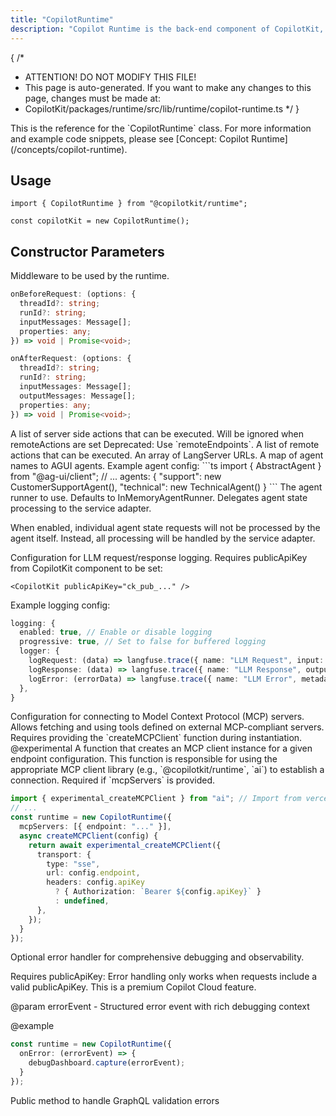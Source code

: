 ```yaml
---
title: "CopilotRuntime"
description: "Copilot Runtime is the back-end component of CopilotKit, enabling interaction with LLMs."
---
```


{
 /*
  * ATTENTION! DO NOT MODIFY THIS FILE!
  * This page is auto-generated. If you want to make any changes to this page, changes must be made at:
  * CopilotKit/packages/runtime/src/lib/runtime/copilot-runtime.ts
  */
}
<Callout type="info">
  This is the reference for the `CopilotRuntime` class. For more information and example code snippets, please see [Concept: Copilot Runtime](/concepts/copilot-runtime).
</Callout>
 
## Usage
 
```tsx
import { CopilotRuntime } from "@copilotkit/runtime";
 
const copilotKit = new CopilotRuntime();
```

## Constructor Parameters

<PropertyReference name="middleware" type="Middleware"  > 
Middleware to be used by the runtime.
 
  ```ts
  onBeforeRequest: (options: {
    threadId?: string;
    runId?: string;
    inputMessages: Message[];
    properties: any;
  }) => void | Promise<void>;
  ```
 
  ```ts
  onAfterRequest: (options: {
    threadId?: string;
    runId?: string;
    inputMessages: Message[];
    outputMessages: Message[];
    properties: any;
  }) => void | Promise<void>;
  ```
</PropertyReference>

<PropertyReference name="actions" type="ActionsConfiguration<T>"  > 
A list of server side actions that can be executed. Will be ignored when remoteActions are set
</PropertyReference>

<PropertyReference name="remoteActions" type="CopilotKitEndpoint[]"  > 
Deprecated: Use `remoteEndpoints`.
</PropertyReference>

<PropertyReference name="remoteEndpoints" type="EndpointDefinition[]"  > 
A list of remote actions that can be executed.
</PropertyReference>

<PropertyReference name="langserve" type="RemoteChainParameters[]"  > 
An array of LangServer URLs.
</PropertyReference>

<PropertyReference name="agents" type="Record<string, AbstractAgent>"  > 
A map of agent names to AGUI agents.
  Example agent config:
  ```ts
  import { AbstractAgent } from "@ag-ui/client";
  // ...
  agents: {
    "support": new CustomerSupportAgent(),
    "technical": new TechnicalAgent()
  }
  ```
</PropertyReference>

<PropertyReference name="runner" type="AgentRunner"  > 
The agent runner to use. Defaults to InMemoryAgentRunner.
</PropertyReference>

<PropertyReference name="delegateAgentProcessingToServiceAdapter" type="boolean"  > 
Delegates agent state processing to the service adapter.
 
  When enabled, individual agent state requests will not be processed by the agent itself.
  Instead, all processing will be handled by the service adapter.
</PropertyReference>

<PropertyReference name="observability_c" type="CopilotObservabilityConfig"  > 
Configuration for LLM request/response logging.
  Requires publicApiKey from CopilotKit component to be set:
 
  ```tsx
  <CopilotKit publicApiKey="ck_pub_..." />
  ```
 
  Example logging config:
  ```ts
  logging: {
    enabled: true, // Enable or disable logging
    progressive: true, // Set to false for buffered logging
    logger: {
      logRequest: (data) => langfuse.trace({ name: "LLM Request", input: data }),
      logResponse: (data) => langfuse.trace({ name: "LLM Response", output: data }),
      logError: (errorData) => langfuse.trace({ name: "LLM Error", metadata: errorData }),
    },
  }
  ```
</PropertyReference>

<PropertyReference name="mcpServers" type="MCPEndpointConfig[]"  > 
Configuration for connecting to Model Context Protocol (MCP) servers.
  Allows fetching and using tools defined on external MCP-compliant servers.
  Requires providing the `createMCPClient` function during instantiation.
  @experimental
</PropertyReference>

<PropertyReference name="createMCPClient" type="CreateMCPClientFunction"  > 
A function that creates an MCP client instance for a given endpoint configuration.
  This function is responsible for using the appropriate MCP client library
  (e.g., `@copilotkit/runtime`, `ai`) to establish a connection.
  Required if `mcpServers` is provided.
 
  ```typescript
  import { experimental_createMCPClient } from "ai"; // Import from vercel ai library
  // ...
  const runtime = new CopilotRuntime({
    mcpServers: [{ endpoint: "..." }],
    async createMCPClient(config) {
      return await experimental_createMCPClient({
        transport: {
          type: "sse",
          url: config.endpoint,
          headers: config.apiKey
            ? { Authorization: `Bearer ${config.apiKey}` }
            : undefined,
        },
      });
    }
  });
  ```
</PropertyReference>

<PropertyReference name="onError" type="CopilotErrorHandler"  > 
Optional error handler for comprehensive debugging and observability.
 
  Requires publicApiKey: Error handling only works when requests include a valid publicApiKey.
  This is a premium Copilot Cloud feature.
 
  @param errorEvent - Structured error event with rich debugging context
 
  @example
  ```typescript
  const runtime = new CopilotRuntime({
    onError: (errorEvent) => {
      debugDashboard.capture(errorEvent);
    }
  });
  ```
</PropertyReference>

<PropertyReference name="processRuntimeRequest" type="request: CopilotRuntimeRequest">


  <PropertyReference name="request" type="CopilotRuntimeRequest" required>
  
  </PropertyReference>

</PropertyReference>

<PropertyReference name="getAllAgents" type="graphqlContext: GraphQLContext">


  <PropertyReference name="graphqlContext" type="GraphQLContext" required>
  
  </PropertyReference>

</PropertyReference>

<PropertyReference name="discoverAgentsFromEndpoints" type="graphqlContext: GraphQLContext">


  <PropertyReference name="graphqlContext" type="GraphQLContext" required>
  
  </PropertyReference>

</PropertyReference>

<PropertyReference name="loadAgentState" type="graphqlContext: GraphQLContext, threadId: string, agentName: string">


  <PropertyReference name="graphqlContext" type="GraphQLContext" required>
  
  </PropertyReference>

  <PropertyReference name="threadId" type="string" required>
  
  </PropertyReference>

  <PropertyReference name="agentName" type="string" required>
  
  </PropertyReference>

</PropertyReference>

<PropertyReference name="errorGraphQLError" type="error: { message: string; code: string; type: string }, context: {
      operation: string;
      cloudConfigPresent: boolean;
      guardrailsEnabled: boolean;
    }">
Public method to handle GraphQL validation errors

  <PropertyReference name="error" type="{ message: string; code: string; type: string }" required>
  
  </PropertyReference>

  <PropertyReference name="context" type="{
      operation: string;
      cloudConfigPresent: boolean;
      guardrailsEnabled: boolean;
    }" required>
  
  </PropertyReference>

</PropertyReference>

